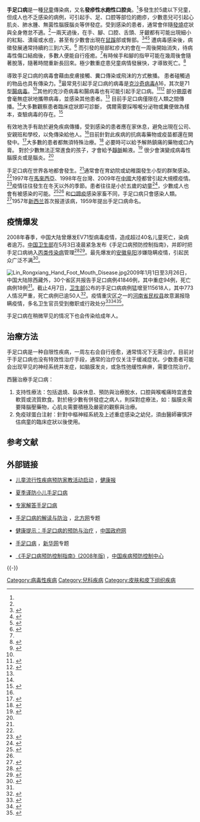{{medical}}
{{Infobox_Disease
| Name           = 手足口病症状
| Image          = Hand Foot Mouth Disease.png
| Caption        = 一个11个月大男孩口腔周围的典型病变
| ICD10          = {{ICD10|B|08|4|b|00}}
| ICD9           = {{ICD9|074.3}}
| ICDO           = 
| MedlinePlus    = 000965
| eMedicineSubj  = derm
| eMedicineTopic = 175
| MeshID         = D006232
}}
<!-- Definition and symptoms -->
'''手足口病'''是一種[[儿童|兒童]]傳染病，又名'''發疹性水皰性口腔炎'''。<ref name=CDC2015Sym/>多發生於5歲以下兒童，但成人也不乏感染的病例，可引起手、足、口腔等部位的皰疹，少數患兒可引起心肌炎、肺水腫、無菌性腦膜腦炎等併發症。受到感染的患者，通常會伴隨[[發燒|發燒]]症狀與全身倦怠不適。<ref name=CDC2015Sym/>一兩天過後，在手、腳、口腔、舌頭、牙齦都有可能出現細小的紅點、潰瘍或水痘，甚至有少數會出現在[[鼠蹊部|鼠蹊]]部或臀部。<ref>{{cite journal|last1=Frydenberg|first1=A|last2=Starr|first2=M|title=Hand, foot and mouth disease.|journal=Australian family physician|date=August 2003|volume=32|issue=8|pages=594–5|pmid=12973865}}</ref><ref name=Lancet2010>{{cite journal |last1=Ooi |first1=MH |last2=Wong |first2=SC |last3=Lewthwaite |first3=P|last4=Cardosa|first4=MJ|last5=Solomon|first5=T|title=Clinical features, diagnosis, and management of enterovirus 71|journal=Lancet Neurology|volume=9 |issue=11 |pages=1097–1105 |year=2010|pmid=20965438|doi=10.1016/S1474-4422(10)70209-X}}</ref><ref name=Kam2013>{{cite journal |last1=Kaminska |first1=K |last2=Martinetti|first2=G |last3=Lucchini |first3=R|last4=Kaya|first4=G|last5=Mainetti|first5=C|title=Coxsackievirus A6 and Hand, Foot, and Mouth Disease: Three Case Reports of Familial Child-to-Immunocompetent Adult Transmission and a Literature Review|journal=Case Reports in Dermatology|volume=5 |issue=2 |pages=203–209 |year=2013|pmid=24019771|doi=10.1159/000354533}}</ref> 遭病毒感染後，病徵發展通常持續約三到六天。<ref name=Hoy2012>{{cite journal |last1=Hoy |first1=NY |last2=Leung |first2=AK |last3=Metelitsa |first3=AI|last4=Adams|first4=S|title=New concepts in median nail dystrophy, onychomycosis, and hand, foot and mouth disease nail pathology|journal=ISRN Dermatology|volume=2012 |issue=680163 |pages= 680163|year=2012|pmid=22462009|doi=10.5402/2012/680163}}</ref> 而引發的局部紅疹大約會在一周後開始消失，待病毒性傷口結痂後，多數人便能自行痊癒。<ref name="Harrison's"/>有時候手和腳的指甲可能在幾周後會隨著脫落，隨著時間重新長回來。極少數重症患兒童病情發展快，才導致死亡。<ref name=CDC2015Comp>{{cite web|title=Hand, Foot, and Mouth Disease (HFMD) Complications|url=http://www.cdc.gov/hand-foot-mouth/about/complications.html|website=CDC|accessdate=14 May 2016|date=August 18, 2015|archive-date=2016-05-11|archive-url=https://web.archive.org/web/20160511222120/http://www.cdc.gov/hand-foot-mouth/about/complications.html|dead-url=no}}</ref>

<!-- Cause and diagnosis -->
導致手足口病的病毒會藉由皮膚接觸、糞口傳染或飛沫的方式散播。<!-- <ref name=CDC2015Cau/> --> 患者碰觸過的物品也具有傳染力。<ref name=CDC2015Cau>{{cite web|title=Causes & Transmission|url=http://www.cdc.gov/hand-foot-mouth/about/transmission.html|website=CDC|accessdate=15 May 2016|date=August 18, 2015|archive-date=2016-05-14|archive-url=https://web.archive.org/web/20160514150205/http://www.cdc.gov/hand-foot-mouth/about/transmission.html|dead-url=no}}</ref>最常見引起手足口病的病毒是[[克沙奇病毒|克沙奇病毒]]A16，其次是71型[[腸道病毒|腸病毒]]。<ref name=Repass2014/>其他的克沙奇病毒和腸病毒也有可能引起手足口病。<ref name=Repass2014>{{Cite journal|author=Repass GL, Palmer WC, Stancampiano FF|title=Hand, foot, and mouth disease: Identifying and managing an acute viral syndrome|journal=Cleve Clin J Med|volume=81|issue=9|pages=537–43|date=September 2014|pmid=25183845|url=http://www.ccjm.org/content/81/9/537.long|doi=10.3949/ccjm.81a.13132|access-date=2018-01-12|archive-date=2021-08-28|archive-url=https://web.archive.org/web/20210828100821/https://www.ccjm.org/content/81/9/537.long|dead-url=no}}</ref><ref name=PLOS2012>{{cite journal |last1=Li |first1=Y |last2=Zhu |first2=R |last3=Qian |first3=Y|last4=Deng|first4=J|title=The characteristics of blood glucose and WBC counts in peripheral blood of cases of hand foot and mouth disease in China: a systematic review|journal=PLOS ONE|volume=7 |issue=1 |pages=e29003 |year=2012|pmid=22235257|doi=10.1371/journal.pone.0029003}}</ref> 部分[[帶原者|帶原]]者會毫無症狀地攜帶病毒，並感染其他患者。<ref name=CDC2015Sym/> 目前手足口病僅限在人類之間傳播。<ref name=CDC2015Cau/>大多數觀察患者臨床症狀即可診斷，<!-- <ref name=CDC2015Diag/> -->偶爾需要採喉嚨分泌物或糞便做為樣本，查驗病毒的存在。<ref name=CDC2015Diag>{{cite web|title=Diagnosis|url=http://www.cdc.gov/hand-foot-mouth/about/diagnosis.html|website=CDC|accessdate=15 May 2016|date=August 18, 2015|archive-date=2016-05-14|archive-url=https://web.archive.org/web/20160514142722/http://www.cdc.gov/hand-foot-mouth/about/diagnosis.html|dead-url=no}}</ref>

<!-- Treatment and prognosis-->
有效地洗手有助於避免疾病傳播，受到感染的患者應在家休息，避免出現在公司、安親班和學校，以免傳染給他人。<ref name=CDC2015Cau/>目前針對此疾病的抗病毒藥物或疫苗都還在開發中。<ref name=Pour2014>{{cite journal|author=Pourianfar HR, Grollo L|title=Development of antiviral agents toward enterovirus 71 infection|journal=J Microbiol Immunol Infect|volume=S1684-1182|issue=13 |pages=00236-3|date=February 2014|pmid=24560700|doi=10.1016/j.jmii.2013.11.011}}</ref>大多數的患者都無須特殊治療。<ref name="Harrison's">{{cite book|last1=Longo|first1=Dan L.|title=Harrison's principles of internal medicine.|date=2012|publisher=McGraw-Hill|location=New York|isbn=978-0-07174889-6|edition=18th}}</ref> 必要時可以給予解熱鎮痛的藥物或口內膏。<!-- <ref name=CDC2015Tx/> --> 對於少數無法正常進食的孩子，才會給予[[靜脈|靜脈]]輸液。<ref name=CDC2015Tx>{{cite web|title=Prevention & Treatment|url=http://www.cdc.gov/hand-foot-mouth/about/prevention-treatment.html|website=CDC|accessdate=15 May 2016|date=August 18, 2015|archive-date=2016-05-15|archive-url=https://web.archive.org/web/20160515044612/http://www.cdc.gov/hand-foot-mouth/about/prevention-treatment.html|dead-url=no}}</ref> 很少會演變成病毒性腦膜炎或是腦炎。<ref name=CDC2015Comp/>

<!-- Epidemiology -->
手足口病在世界各地都會發生。<ref name=CDC2015Epi/>通常會在育幼院或幼稚園發生小型的群聚感染。<ref name=Kam2013/>1997年在[[馬來西亞|馬來西亞]]、1998年在台灣、2009年在[[中國|中國]]大陸都曾引起大規模疫情。<ref>{{Cite web|url=http://www.sinovac.com.cn/?optionid=500&auto_id=10|title=Nature热议中国疫情：手足口病爆发考验中国政府|accessdate=2018-01-12|author=|date=|publisher=|archive-date=2018-01-13|archive-url=https://web.archive.org/web/20180113035518/http://www.sinovac.com.cn/?optionid=500&auto_id=10|dead-url=yes}}</ref>疫情往往發生在冬天以外的季節。患者往往是小於五歲的幼童<ref name=CDC2015Epi>{{cite web|title=Outbreaks|url=http://www.cdc.gov/hand-foot-mouth/outbreaks.html|website=CDC|accessdate=15 May 2016|date=August 18, 2015|archive-date=2016-05-17|archive-url=https://web.archive.org/web/20160517180547/http://www.cdc.gov/hand-foot-mouth/outbreaks.html|dead-url=no}}</ref>，少數成人也會有被感染的可能。<ref name="CDC2015Sym">{{cite web|title=Hand Foot and Mouth Disease|url=http://www.cdc.gov/hand-foot-mouth/about/signs-symptoms.html|website=CDC|accessdate=14 May 2016|date=August 18, 2015|archive-date=2016-05-16|archive-url=https://web.archive.org/web/20160516032600/http://www.cdc.gov/hand-foot-mouth/about/signs-symptoms.html|dead-url=no}}</ref><ref name=Kam2013/> 和[[口蹄疫|口蹄疫]]感染家畜不同，手足口病只會感染人類。<ref>{{cite web|url=http://www.defra.gov.uk/news/2007/070814c.htm|title=Foot and Mouth Disease update: further temporary control zone established in Surrey|publisher=[[Defra|Defra]]|date=2007-08-14|accessdate=2007-08-14|archiveurl=https://web.archive.org/web/20070927000836/http://www.defra.gov.uk/news/2007/070814c.htm|archivedate=2007-09-27|deadurl=yes}}</ref>1957年[[新西兰|新西兰]]首次报道该病，1959年提出手足口病命名。

== 疫情爆发==
2008年春季，中国大陆曾爆发EV71型病毒疫情，造成超过40名儿童死亡，染病者逾万。[[中国卫生部|中国卫生部]]在5月3日凌晨紧急发布《手足口病预防控制指南》，并即时把手足口病纳入[[法定传染病|丙类传染病]]管理<ref name="BBC200805">{{cite web  | language =zh-hans  | publisher =[[BBC|BBC]]中文网  | title =EV71感染 中国紧急列为传染病  | url =http://news.bbc.co.uk/chinese/simp/hi/newsid_7380000/newsid_7381600/7381641.stm  | author =  | date =2008-05-03  | accessdate =2009-04-04  | archive-date =2008-05-06  | archive-url =https://web.archive.org/web/20080506152958/http://news.bbc.co.uk/chinese/simp/hi/newsid_7380000/newsid_7381600/7381641.stm  | dead-url =no  }}</ref><ref name="xinhua20080513">{{cite web  | language =zh-hans  | publisher =[[新华网|新华网]]转载自《[[瞭望新闻周刊|瞭望新闻周刊]]》  | title =《瞭望》文章：手足口病疫情的背后  | url =http://news.xinhuanet.com/politics/2008-05/13/content_8156865.htm  | author =  | date =2008-05-13  | accessdate =2009-04-11  | archive-date =2009-03-23  | archive-url =https://web.archive.org/web/20090323003144/http://news.xinhuanet.com/politics/2008-05/13/content_8156865.htm  | dead-url =no  }}</ref>。最先爆发的[[安徽|安徽]][[阜阳|阜阳]]涉嫌隐瞒疫情，引起民众广泛不满<ref name="BBC20090327">{{cite web | language =zh-hans | publisher =[[BBC|BBC]]中文网 | title =年初以来中国有手足口病4万余例 | url =http://news.bbc.co.uk/chinese/simp/hi/newsid_7960000/newsid_7967200/7967213.stm | author = | date =2009-03-27 | accessdate =2009-04-04 | archive-date =2009-04-03 | archive-url =https://web.archive.org/web/20090403054554/http://news.bbc.co.uk/chinese/simp/hi/newsid_7960000/newsid_7967200/7967213.stm | dead-url =no }}</ref>。

[[File:Lin_Rongxiang_Hand_Foot_Mouth_Disease.jpg|thumb]]2009年1月1日至3月26日，中国大陆除西藏外，30个省区共报告手足口病例41846例，其中重症94例，死亡病例18例<ref name="BBC20090327"/>。截止4月7日，[[中国卫生部|卫生部]]公布的手足口病病例猛增至115618人，其中773人情况严重，死亡病例已逾50人<ref name="BBC20090410">{{cite web  | language =zh-hans  | publisher =[[BBC|BBC]]中文网  | title =中国手足口病死亡病例已逾50人  | url =http://news.bbc.co.uk/chinese/simp/hi/newsid_7990000/newsid_7993400/7993402.stm  | author =  | date =2009-04-10  | accessdate =2009-04-11  | archive-date =2009-04-15  | archive-url =https://web.archive.org/web/20090415085051/http://news.bbc.co.uk/chinese/simp/hi/newsid_7990000/newsid_7993400/7993402.stm  | dead-url =no  }}</ref>。疫情重灾区之一的[[河南省|河南省]][[民权县|民权县]]故意漏报隐瞒疫情，多名卫生官员受到撤职或行政处分<ref name="BBC20090328">{{cite web | language =zh-hans | publisher =[[BBC|BBC]]中文网 | title =手足口病肆虐中国 当局调查瞒报 | url =http://news.bbc.co.uk/chinese/simp/hi/newsid_7970000/newsid_7970100/7970127.stm | author = | date =2009-03-28 | accessdate =2009-04-04 | archive-date =2009-04-01 | archive-url =https://web.archive.org/web/20090401214843/http://news.bbc.co.uk/chinese/simp/hi/newsid_7970000/newsid_7970100/7970127.stm | dead-url =no }}</ref><ref name="hanangov">{{cite web  | language =zh-hans  | publisher =河南省政府门户网站  | title =民权县手足口病事件 卫生局局长医院院长被免职  | url =http://www.henan.gov.cn/bsfw/system/2009/03/23/010125180.shtml  | author =  | date =2009-03-23  | accessdate =2009-04-11  }}{{dead link|date=2018年3月 |bot=InternetArchiveBot |fix-attempted=yes }}</ref><ref name="zaobao">{{cite web  | language =zh-hans  | publisher =联合早报网  | title =河南省爆发手足口病 民权县涉嫌瞒报疫情  | url =http://realtime.zaobao.com/2009/03/090319_16.shtml  | author =  | date =2009-03-19  | accessdate =2009-04-11  | deadurl =yes  | archiveurl =https://web.archive.org/web/20090422005048/http://realtime.zaobao.com/2009/03/090319_16.shtml  | archivedate =2009-04-22  }}</ref>。

手足口病在稍微罕见的情况下也会传染给成年人。

==治療方法==
手足口病是一种自限性疾病，一周左右会自行痊愈，通常情况下无需治疗。目前对于手足口病也没有特效性治疗手段，通常的治疗仅关注于缓减症状。少数患者可能会出现罕见的神经系统并发症，如脑膜发炎，或急性弛缓性麻痹，需要住院治疗。

西醫治療手足口病：
# 支持性療法：包括退燒、臥床休息、預防與治療脫水，口腔與喉嚨痛時宜進食軟質或流質飲食。對於極少數有併發症之病人，則採對症療法，如：腦膜炎需要降腦壓藥物，心肌炎需要積極及嚴密的觀察與治療。
# 免疫球蛋白注射：針對中樞神經系統及上述重症感染之幼兒，須由醫師審慎評估病童的臨床症狀以後使用。

==参考文献==
{{reflist|2}}

== 外部链接 ==
* {{zh-hans}}[http://118.144.77.21/jkb/html/2013-03/26/content_148128.htm 儿童流行性疾病预防家教活动启动] {{Wayback|url=http://118.144.77.21/jkb/html/2013-03/26/content_148128.htm |date=20140407074355 }}，[http://118.144.77.21/jkb/html/2014-04/01/node_2.htm 健康报] {{Wayback|url=http://118.144.77.21/jkb/html/2014-04/01/node_2.htm |date=20140407074402 }}
* {{zh-hans}}[http://news.sina.com.cn/c/h/2007-06-19/113513262722.shtml 夏季谨防小儿手足口病] {{Wayback|url=http://news.sina.com.cn/c/h/2007-06-19/113513262722.shtml |date=20090328172151 }}
* {{zh-hans}}[https://web.archive.org/web/20080618193403/http://www.ha.xinhuanet.com/add/meiti/2008-05/01/content_13138142.htm 专家解答手足口病]	
* {{zh-hans}}[http://health.enorth.com.cn/system/2008/05/04/003232511.shtml 手足口病的解读与防治] {{Wayback|url=http://health.enorth.com.cn/system/2008/05/04/003232511.shtml |date=20090310085544 }}，[[北方网|北方网]]专题
* {{zh-hans}}[http://www.gov.cn/fwxx/jk/2007-05/17/content_617060.htm 健康提示：手足口病的预防与治疗] {{Wayback|url=http://www.gov.cn/fwxx/jk/2007-05/17/content_617060.htm |date=20090216192006 }}，[[中国政府网|中国政府网]] 	
* {{zh-hans}}[http://news.xinhuanet.com/health/2007-05/17/content_6111892.htm 手足口病] {{Wayback|url=http://news.xinhuanet.com/health/2007-05/17/content_6111892.htm |date=20090220201331 }}，[[新华网|新华网]]专题 	
* {{zh-hans}}[http://www.chinacdc.net.cn/n272442/n272530/n275462/n275477/n292888/23509.html 《手足口病预防控制指南》(2008年版)] {{Wayback|url=http://www.chinacdc.net.cn/n272442/n272530/n275462/n275477/n292888/23509.html |date=20090414062008 }}，[[中国疾病预防控制中心|中国疾病预防控制中心]]

{{-}}
{{Authority control}}

[[Category:病毒性疾病|Category:病毒性疾病]]
[[Category:兒科疾病|Category:兒科疾病]]
[[Category:皮肤和皮下组织疾病|Category:皮肤和皮下组织疾病]]